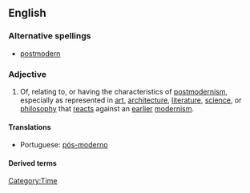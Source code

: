 ==English==
===Alternative spellings===
*[[postmodern]]
===Adjective===
{{en-adj|pos=[[post-]] [[modern]]}}

# Of, relating to, or having the characteristics of [[postmodernism]], especially as represented in [[art]], [[architecture]], [[literature]], [[science]], or [[philosophy]] that [[react]]s against an [[earlier]] [[modernism]].


====Translations====
{{trans-top|Of, relating to, or having the characteristics of postmodernism}}
{{trans-mid}}
*Portuguese: [[pós-moderno]]
{{trans-bottom}}

====Derived terms====

[[Category:Time]]